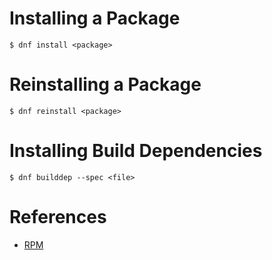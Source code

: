 = Installing a Package =

<pre>
$ dnf install <package>
</pre>

= Reinstalling a Package =

<pre>
$ dnf reinstall <package>
</pre>

= Installing Build Dependencies =

<pre>
$ dnf builddep --spec <file>
</pre>

= References =

* [[RPM]]